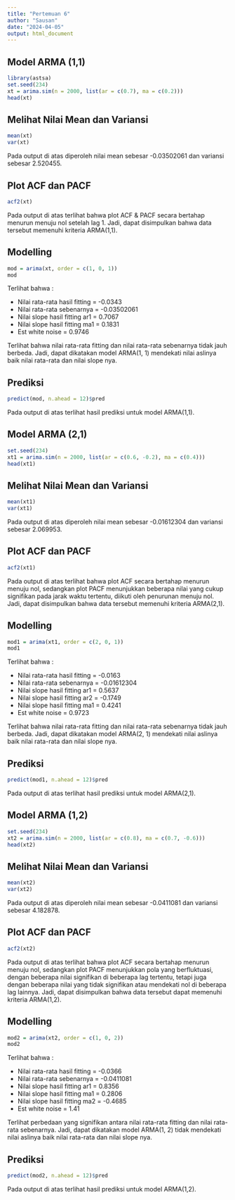 ---
title: "Pertemuan 6"
author: "Sausan"
date: "2024-04-05"
output: html_document
---

## Model ARMA (1,1)
```{r}
library(astsa)
set.seed(234)
xt = arima.sim(n = 2000, list(ar = c(0.7), ma = c(0.2)))
head(xt)
```

## Melihat Nilai Mean dan Variansi
```{r}
mean(xt)
var(xt)
```
Pada output di atas diperoleh nilai mean sebesar -0.03502061 dan variansi sebesar 2.520455.

## Plot ACF dan PACF
```{r}
acf2(xt)
```
Pada output di atas terlihat bahwa plot ACF & PACF secara bertahap menurun menuju nol setelah lag 1. Jadi, dapat disimpulkan bahwa data tersebut memenuhi kriteria ARMA(1,1).

## Modelling
```{r}
mod = arima(xt, order = c(1, 0, 1))
mod
```
Terlihat bahwa :

- Nilai rata-rata hasil fitting = -0.0343
- Nilai rata-rata sebenarnya = -0.03502061
- Nilai slope hasil fitting ar1 = 0.7067
- Nilai slope hasil fitting ma1 = 0.1831
- Est white noise = 0.9746

Terlihat bahwa nilai rata-rata fitting dan nilai rata-rata sebenarnya tidak jauh berbeda. Jadi, dapat dikatakan model ARMA(1, 1) mendekati nilai aslinya baik nilai rata-rata dan nilai slope nya.

## Prediksi
```{r}
predict(mod, n.ahead = 12)$pred
```
Pada output di atas terlihat hasil prediksi untuk model ARMA(1,1).

## Model ARMA (2,1)
```{r}
set.seed(234)
xt1 = arima.sim(n = 2000, list(ar = c(0.6, -0.2), ma = c(0.4)))
head(xt1)
```

## Melihat Nilai Mean dan Variansi
```{r}
mean(xt1)
var(xt1)
```
Pada output di atas diperoleh nilai mean sebesar -0.01612304 dan variansi sebesar 2.069953.

## Plot ACF dan PACF
```{r}
acf2(xt1)
```
Pada output di atas terlihat bahwa plot ACF secara bertahap menurun menuju nol, sedangkan plot PACF menunjukkan beberapa nilai yang cukup signifikan pada jarak waktu tertentu, diikuti oleh penurunan menuju nol. Jadi, dapat disimpulkan bahwa data tersebut memenuhi kriteria ARMA(2,1).

## Modelling
```{r}
mod1 = arima(xt1, order = c(2, 0, 1))
mod1
```
Terlihat bahwa :

- Nilai rata-rata hasil fitting = -0.0163
- Nilai rata-rata sebenarnya = -0.01612304
- Nilai slope hasil fitting ar1 = 0.5637
- Nilai slope hasil fitting ar2 = -0.1749
- Nilai slope hasil fitting ma1 = 0.4241
- Est white noise = 0.9723

Terlihat bahwa nilai rata-rata fitting dan nilai rata-rata sebenarnya tidak jauh berbeda. Jadi, dapat dikatakan model ARMA(2, 1) mendekati nilai aslinya baik nilai rata-rata dan nilai slope nya.

## Prediksi
```{r}
predict(mod1, n.ahead = 12)$pred
```
Pada output di atas terlihat hasil prediksi untuk model ARMA(2,1).

## Model ARMA (1,2)
```{r}
set.seed(234)
xt2 = arima.sim(n = 2000, list(ar = c(0.8), ma = c(0.7, -0.6)))
head(xt2)
```

## Melihat Nilai Mean dan Variansi
```{r}
mean(xt2)
var(xt2)
```
Pada output di atas diperoleh nilai mean sebesar -0.0411081 dan variansi sebesar 4.182878.

## Plot ACF dan PACF
```{r}
acf2(xt2)
```
Pada output di atas terlihat bahwa plot ACF secara bertahap menurun menuju nol, sedangkan plot PACF menunjukkan pola yang berfluktuasi, dengan beberapa nilai signifikan di beberapa lag tertentu, tetapi juga dengan beberapa nilai yang tidak signifikan atau mendekati nol di beberapa lag lainnya. Jadi, dapat disimpulkan bahwa data tersebut dapat memenuhi kriteria ARMA(1,2).

## Modelling
```{r}
mod2 = arima(xt2, order = c(1, 0, 2))
mod2
```
Terlihat bahwa :

- Nilai rata-rata hasil fitting = -0.0366
- Nilai rata-rata sebenarnya = -0.0411081
- Nilai slope hasil fitting ar1 = 0.8356
- Nilai slope hasil fitting ma1 = 0.2806
- Nilai slope hasil fitting ma2 = -0.4685
- Est white noise = 1.41

Terlihat perbedaan yang signifikan antara nilai rata-rata fitting dan nilai rata-rata sebenarnya. Jadi, dapat dikatakan model ARMA(1, 2) tidak mendekati nilai aslinya baik nilai rata-rata dan nilai slope nya.

## Prediksi
```{r}
predict(mod2, n.ahead = 12)$pred
```
Pada output di atas terlihat hasil prediksi untuk model ARMA(1,2).
